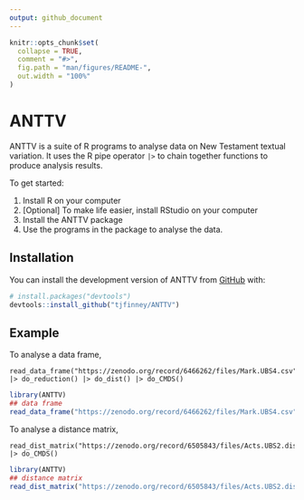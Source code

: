 ```yaml
---
output: github_document
---
```


<!-- README.md is generated from README.Rmd. Please edit that file -->

```r
knitr::opts_chunk$set(
  collapse = TRUE,
  comment = "#>",
  fig.path = "man/figures/README-",
  out.width = "100%"
)
```

# ANTTV

<!-- badges: start -->
<!-- badges: end -->

ANTTV is a suite of R programs to analyse data on New Testament textual variation. It uses the R pipe operator `|>` to chain together functions to produce analysis results.

To get started:

1. Install R on your computer
2. [Optional] To make life easier, install RStudio on your computer
3. Install the ANTTV package
4. Use the programs in the package to analyse the data.

## Installation

You can install the development version of ANTTV from [GitHub](https://github.com/) with:

``` r
# install.packages("devtools")
devtools::install_github("tjfinney/ANTTV")
```

## Example

To analyse a data frame,

```
read_data_frame("https://zenodo.org/record/6466262/files/Mark.UBS4.csv") |> do_reduction() |> do_dist() |> do_CMDS()
```

```r
library(ANTTV)
## data frame
read_data_frame("https://zenodo.org/record/6466262/files/Mark.UBS4.csv") |> do_reduction() |> do_dist() |> do_CMDS()
```

To analyse a distance matrix,

```
read_dist_matrix("https://zenodo.org/record/6505843/files/Acts.UBS2.dist.csv") |> do_CMDS()
```

```r
library(ANTTV)
## distance matrix
read_dist_matrix("https://zenodo.org/record/6505843/files/Acts.UBS2.dist.csv") |> do_CMDS()
```


